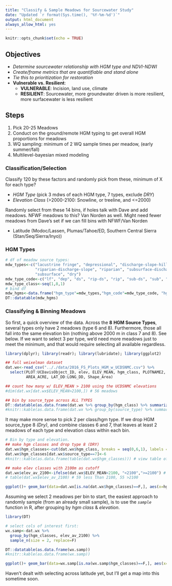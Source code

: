 ---
title: "Classify & Sample Meadows for Sourcewater Study"
date: "Updated `r format(Sys.time(), '%Y-%m-%d')`"
output: html_document
always_allow_html: yes
---

```{r setup, include=FALSE}
knitr::opts_chunk$set(echo = TRUE)
```

## Objectives

 - *Determine sourcewater relationship with HGM type and NDVI-NDWI*
 - *Create/frame metrics that are quantifiable and stand alone*
 - *Tie this to prioritization for restoration*
 - **Vulnerable vs. Resilient**:
    - **VULNERABLE**: Incision, land use, climate
    - **RESILIENT**: Sourcewater, more groundwater driven is more resilient, more surfacewater is less resilient  

## Steps
 1. Pick 20-25 Meadows
 2. Conduct on the ground/remote HGM typing to get overall HGM proportions for meadows
 3. WQ sampling: minimum of 2 WQ sample times per meadow, (early summer/fall)
 4. Multilevel-bayesian mixed modeling 

### Classification/Selection

Classify 120 by these factors and randomly pick from these, minimum of X for each type?

- *HGM Type* (pick 3 mdws of each HGM type, 7 types, exclude *DRY*)
- *Elevation Class* (>2000-2100: Snowline, or treeline, and <=2000)

Randomly select from these 14 bins, if holes talk with Dave and add meadows. NFWF meadows to this? Van Norden as well. Might need fewer meadows from Dave's set if we can fill bins with NFWF/Van Norden

- Latitude (Modoc/Lassen, Plumas/Tahoe/ED, Southern Central Sierra (Stan/Seq/Sierra/Inyo))

### HGM Types

```{r hgms, message=F, echo=F}

# df of meadow source types:
mdw_types<-c("lacustrine fringe", "depressional", "discharge-slope-hillslope",
             "riparian-discharge-slope", "riparian", "subsurface-discharge-slope",
             "subsurface", "dry")
mdw_type_code<-c("lf", "dep", "ds", "rip-ds", "rip", "sub-ds", "sub", "dry")
mdw_type_class<-seq(1,8,1)
# bind df
mdw_hgms<-data.frame("hgm_type"=mdw_types,"hgm_code"=mdw_type_code, "hgm_class"=mdw_type_class )
DT::datatable(mdw_hgms)

```



### Classifying & Binning Meadows

So first, a quick overview of the data. Across the **8** **HGM Source Types**, several types only have 2 meadows (type 6 and 8). Furthermore, those all fall into the same elevation bin (nothing above 2000 m in class 7 and 8). See below. If we want to select 3 per type, we'd need more meadows just to meet the minimum, and that would require selecting all available regardless. 

```{r plotsummary, message=F, echo=FALSE}

library(dplyr); library(readr); library(lubridate); library(ggplot2)

## full weixelman dataset
dat.wx<-read_csv(".././data/2016_FS_Plots_HGM_w_UCDSNMC.csv") %>% 
  select(PLOT:UCDavisObject_ID, elev, ELEV_MEAN, hgm_class, PLOTNAME2,
         AREA_ACRE, LAT_DD:LONG_DD, Shape_Area)

## count how many w/ ELEV_MEAN > 2100 using the UCDSNMC elevations
#dim(dat.wx[dat.wx$ELEV_MEAN>2100,]) # 56 meadows

## bin by source_type across ALL TYPES
DT::datatable(as.data.frame(dat.wx %>% group_by(hgm_class) %>% summarize(n(),mean(ELEV_MEAN), max(ELEV_MEAN))))
#knitr::kable(as.data.frame(dat.wx %>% group_by(source_type) %>% summarize(n(),mean(ELEV_MEAN), max(ELEV_MEAN)))) # for word

```

It may make more sense to pick 2 per class/hgm type. If we drop HGM source_type 8 *(Dry)*, and combine classes 6 and 7, that leaves at least 2 meadows of each type and elevation class within each bin.

```{r binned, echo=FALSE}

# Bin by type and elevation.
## make hgm classes and drop type 8 (DRY)
dat.wx$hgm_classes<-cut(dat.wx$hgm_class, breaks = seq(0,6,1), labels = seq(1,6))
dat.wx$hgm_classes[dat.wx$source_type==7]<-6
#knitr::kable(as.data.frame(table(dat.wx$hgm_classes))) # view table of classes

## make elev classes with 2100m as cutoff
dat.wx$elev_av_2100<-ifelse(dat.wx$ELEV_MEAN<2100, "<2100",">=2100") # this is UCDSNMC elev
# table(dat.wx$elev_av_2100) # 59 less than 2100, 55 >2100

ggplot()+ geom_bar(data=dat.wx[is.na(dat.wx$hgm_classes)==F,], aes(x=hgm_classes, fill=elev_av_2100))

```

Assuming we select 2 meadows per bin to start, the easiest approach to randomly sample (from an already small sample), is to use the *`sample`* function in R, after grouping by *hgm class* & *elevation*.

```{r randomsample, echo=F, message=F}

library(DT)

# select cols of interest first: 
wx.samp<-dat.wx %>%  
  group_by(hgm_classes, elev_av_2100) %>% 
  sample_n(size = 2, replace=F)

DT::datatable(as.data.frame(wx.samp))
#knitr::kable(as.data.frame(wx.samp))

ggplot()+ geom_bar(data=wx.samp[is.na(wx.samp$hgm_classes)==F,], aes(x=hgm_classes, fill=elev_av_2100))+ggtitle("Balanced Stratified Random Meadow Selection \n (2 per bin, no replacement)")


```

Haven't dealt with selecting across latitude yet, but I'll get a map into this sometime soon.

